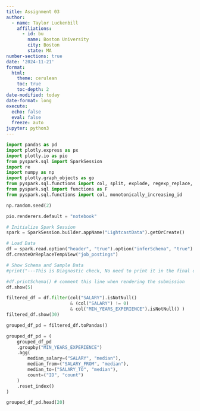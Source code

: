 ```yaml
---
title: Assignment 03
author:
  - name: Taylor Luckenbill
    affiliations:
      - id: bu
        name: Boston University
        city: Boston
        state: MA
number-sections: true
date: '2024-11-21'
format:
  html:
    theme: cerulean
    toc: true
    toc-depth: 2
date-modified: today
date-format: long
execute:
  echo: false
  eval: false
  freeze: auto
jupyter: python3
---
```



```python
import pandas as pd
import plotly.express as px
import plotly.io as pio
from pyspark.sql import SparkSession
import re
import numpy as np
import plotly.graph_objects as go
from pyspark.sql.functions import col, split, explode, regexp_replace, transform, when
from pyspark.sql import functions as F
from pyspark.sql.functions import col, monotonically_increasing_id
```

```python
np.random.seed(2)

pio.renderers.default = "notebook"

# Initialize Spark Session
spark = SparkSession.builder.appName("LightcastData").getOrCreate()

# Load Data
df = spark.read.option("header", "true").option("inferSchema", "true").option("multiLine","true").option("escape", "\"").csv("data/lightcast_job_postings.csv")
df.createOrReplaceTempView("job_postings")

# Show Schema and Sample Data
#print("---This is Diagnostic check, No need to print it in the final doc---")

#df.printSchema() # comment this line when rendering the submission
df.show(5)
```

```python
filtered_df = df.filter(col("SALARY").isNotNull() 
                        & (col("SALARY") != 0) 
                        & col("MIN_YEARS_EXPERIENCE").isNotNull() )
filtered_df.show(30)
```

```python
grouped_df_pd = filtered_df.toPandas()

grouped_df_pd = (
    grouped_df_pd
    .groupby("MIN_YEARS_EXPERIENCE")
    .agg(
        median_salary=("SALARY", "median"),
        median_from=("SALARY_FROM", "median"),
        median_to=("SALARY_TO", "median"),
        count=("ID", "count")
    )
    .reset_index()
)

grouped_df_pd.head(20)
```

